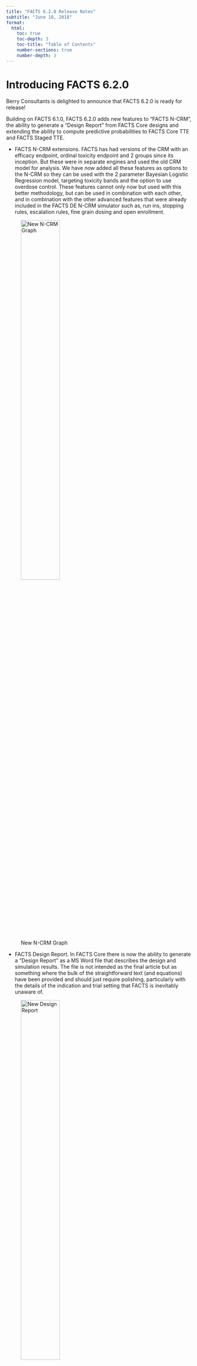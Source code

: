 ```yaml
---
title: "FACTS 6.2.0 Release Notes"
subtitle: "June 18, 2018"
format: 
  html:
    toc: true
    toc-depth: 3
    toc-title: "Table of Contents"
    number-sections: true
    number-depth: 3
---
```


# Introducing FACTS 6.2.0

Berry Consultants is delighted to announce that FACTS 6.2.0 is ready for release!

Building on FACTS 6.1.0, FACTS 6.2.0 adds new features to “FACTS N-CRM”, the ability to generate a “Design Report” from FACTS Core designs and extending the ability to compute predictive probabilities to FACTS Core TTE and FACTS Staged TTE.

-   FACTS N-CRM extensions. FACTS has had versions of the CRM with an efficacy endpoint, ordinal toxicity endpoint and 2 groups since its inception. But these were in separate engines and used the old CRM model for analysis. We have now added all these features as options to the N-CRM so they can be used with the 2 parameter Bayesian Logistic Regression model, targeting toxicity bands and the option to use overdose control. These features cannot only now but used with this better methodology, but can be used in combination with each other, and in combination with the other advanced features that were already included in the FACTS DE N-CRM simulator such as, run ins, stopping rules, escalation rules, fine grain dosing and open enrollment.

![New N-CRM Graph](images/620_fig1.png){fig-align="center" width="50%"}

-   FACTS Design Report. In FACTS Core there is now the ability to generate a “Design Report” as a MS Word file that describes the design and simulation results. The file is not intended as the final article but as something where the bulk of the straightforward text (and equations) have been provided and should just require polishing, particularly with the details of the indication and trial setting that FACTS is inevitably unaware of.

![New Design Report](images/620_fig2.png){fig-align="center" width="50%"}

-   FACTS 6.2 completes the implementation of predictive probabilities. Predictive probabilities in the current trial with a TTE endpoint are considerably more complex than predictive probabilities in the other endpoints. For the other endpoints the expected about of information after full enrollment and full follow-up is known, for time-to-event it can depend on multiple things such as accrual rate and the expected number of events so a degree of simulation within the simulation is required.

FACTS 6.2.0 is fully backwards compatible with FACTS 6.1.0, 6.0.0 and 5 – it can load and run all your FACTS 6.0.0 and FACTS 5 designs – and then use new FACTS 6.2.0 features with those designs. You can have FACTS 6.2.0 and FACTS 6.1.0 installed on the same machine, so it’s easy to have a transition period as you move to the new version.

# Key New Features

-   FACTS Dose Escalation, the N-CRM (also known as Bayesian Logistic Regression) now has options for:
    -   An ordinal toxicity endpoint
    -   To simulate a trial across 2 groups (e.g. Adults and Pediatrics)
    -   An additional binary Efficacy endpoint
    -   These options can be combined with each other and all the other N-CRM options.
-   FACTS Core TTE
    -   The ability to compute the predictive probability of success at the full enrollment of the current trial.
-   FACTS Staged Design TTE
    -   The ability to compute the predictive probability of success
        a)  in Stage 1 at full enrollment
        b)  of Stage 2 (whilst in Stage 1)
        c)  in Stage 2 at full enrollment (whilst in Stage 2).
